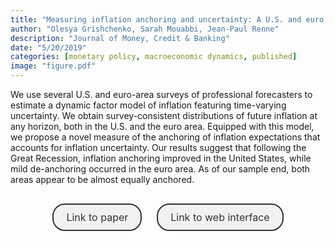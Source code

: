 ```yaml
---
title: "Measuring inflation anchoring and uncertainty: A U.S. and euro area comparison"
author: "Olesya Grishchenko, Sarah Mouabbi, Jean-Paul Renne"
description: "Journal of Money, Credit & Banking"
date: "5/20/2019"
categories: [monetary policy, macroeconomic dynamics, published]
image: "figure.pdf"
---
```


<!-- description: "Affine Term Structure Model that provides non-negative yields and is able to accommodate a short-term rate that stays at the zero lower bound (ZLB) for extended periods of time." -->

<!-- subtitle: -->

<!-- image: "figure.jpeg" -->


We use several U.S. and euro-area surveys of professional forecasters to estimate a dynamic factor model of inflation featuring time-varying uncertainty. We obtain survey-consistent distributions of future inflation at any horizon, both in the U.S. and the euro area. Equipped with this model, we propose a novel measure of the anchoring of inflation expectations that accounts for inflation uncertainty. Our results suggest that following the Great Recession, inflation anchoring improved in the United States, while mild de-anchoring occurred in the euro area. As of our sample end, both areas appear to be almost equally anchored.







```{=html}
<div  style="margin: 30px; text-align: center;">
<a class="btn btn-primary" href="https://onlinelibrary.wiley.com/doi/abs/10.1111/jmcb.12622" role="button" target="_blank" style="            display: inline-block;
            padding: 10px 20px;
            border: 2px solid #333;
            border-radius: 20px;
            background-color: #f1f1f1;
            text-decoration: none;
            color: #333;
            margin: 0 10px;
            font-size: 16px;">Link to paper</a>
<a class="btn btn-primary" href="https://jrenne.shinyapps.io/ShinyGMR/" role="button" target="_blank" style="            display: inline-block;
            padding: 10px 20px;
            border: 2px solid #333;
            border-radius: 20px;
            background-color: #f1f1f1;
            text-decoration: none;
            color: #333;
            margin: 0 10px;
            font-size: 16px;">Link to web interface</a>
</div>
```




<!-- In order to have bibtex in place of R code, add in front matter: -->
<!-- format: -->
<!--   html: -->
<!--     code-fold: true -->
<!--     code-summary: "Bibtex" -->

<!-- ```{r essai, eval=FALSE} -->
<!-- article = { -->
<!--   author = {JPR}, -->
<!--   year=2010 -->
<!-- } -->
<!-- ``` -->
